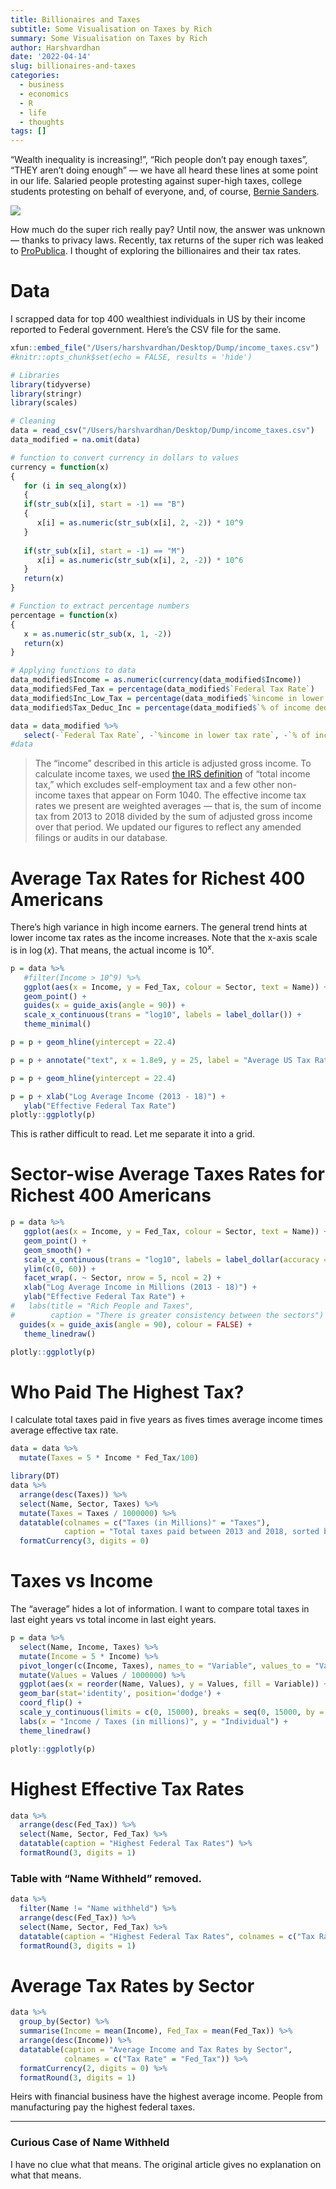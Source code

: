 ```yaml
---
title: Billionaires and Taxes
subtitle: Some Visualisation on Taxes by Rich
summary: Some Visualisation on Taxes by Rich
author: Harshvardhan
date: '2022-04-14'
slug: billionaires-and-taxes
categories:
  - business
  - economics
  - R
  - life
  - thoughts
tags: []
---
```


"Wealth inequality is increasing!", "Rich people don't pay enough taxes", "THEY aren't doing enough" --- we have all heard these lines at some point in our life. Salaried people protesting against super-high taxes, college students protesting on behalf of everyone, and, of course, [Bernie Sanders](https://twitter.com/BernieSanders/status/1478467316694278149?s=20&t=2KkbUq3QQi7cVaAXVZruFg).

![](images/6clv2s.jpeg)

How much do the super rich really pay? Until now, the answer was unknown --- thanks to privacy laws. Recently, tax returns of the super rich was leaked to [ProPublica](https://projects.propublica.org/americas-highest-incomes-and-taxes-revealed/). I thought of exploring the billionaires and their tax rates.

# Data

I scrapped data for top 400 wealthiest individuals in US by their income reported to Federal government. Here's the CSV file for the same.

```r
xfun::embed_file("/Users/harshvardhan/Desktop/Dump/income_taxes.csv")
#knitr::opts_chunk$set(echo = FALSE, results = 'hide')
```

```r
# Libraries
library(tidyverse)
library(stringr)
library(scales)

# Cleaning
data = read_csv("/Users/harshvardhan/Desktop/Dump/income_taxes.csv")
data_modified = na.omit(data)
```

```r
# function to convert currency in dollars to values
currency = function(x)
{
   for (i in seq_along(x))
   {
   if(str_sub(x[i], start = -1) == "B")
   {
      x[i] = as.numeric(str_sub(x[i], 2, -2)) * 10^9
   }
   
   if(str_sub(x[i], start = -1) == "M")
      x[i] = as.numeric(str_sub(x[i], 2, -2)) * 10^6
   }
   return(x)
}

# Function to extract percentage numbers
percentage = function(x)
{
   x = as.numeric(str_sub(x, 1, -2))
   return(x)
}
```

```r
# Applying functions to data
data_modified$Income = as.numeric(currency(data_modified$Income))
data_modified$Fed_Tax = percentage(data_modified$`Federal Tax Rate`)
data_modified$Inc_Low_Tax = percentage(data_modified$`%income in lower tax rate`)
data_modified$Tax_Deduc_Inc = percentage(data_modified$`% of income deducted`)

data = data_modified %>% 
   select(-`Federal Tax Rate`, -`%income in lower tax rate`, -`% of income deducted`)
#data
```

> The "income" described in this article is adjusted gross income. To calculate income taxes, we used [the IRS definition](https://www.irs.gov/pub/irs-pdf/p1304.pdf#page=277) of "total income tax," which excludes self-employment tax and a few other non-income taxes that appear on Form 1040. The effective income tax rates we present are weighted averages --- that is, the sum of income tax from 2013 to 2018 divided by the sum of adjusted gross income over that period. We updated our figures to reflect any amended filings or audits in our database.

# Average Tax Rates for Richest 400 Americans

There's high variance in high income earners. The general trend hints at lower income tax rates as the income increases. Note that the x-axis scale is in $\log(x)$. That means, the actual income is $10^x$.

```r
p = data %>% 
   #filter(Income > 10^9) %>% 
   ggplot(aes(x = Income, y = Fed_Tax, colour = Sector, text = Name)) +
   geom_point() +
   guides(x = guide_axis(angle = 90)) +
   scale_x_continuous(trans = "log10", labels = label_dollar()) +
   theme_minimal()

p = p + geom_hline(yintercept = 22.4)

p = p + annotate("text", x = 1.8e9, y = 25, label = "Average US Tax Rate")

p = p + geom_hline(yintercept = 22.4)

p = p + xlab("Log Average Income (2013 - 18)") + 
   ylab("Effective Federal Tax Rate")
plotly::ggplotly(p)
```

This is rather difficult to read. Let me separate it into a grid.

# Sector-wise Average Taxes Rates for Richest 400 Americans

```r
p = data %>% 
   ggplot(aes(x = Income, y = Fed_Tax, colour = Sector, text = Name)) +
   geom_point() +
   geom_smooth() +
   scale_x_continuous(trans = "log10", labels = label_dollar(accuracy = 100, scale = 0.000001)) +
   ylim(c(0, 60)) +
   facet_wrap(. ~ Sector, nrow = 5, ncol = 2) +
   xlab("Log Average Income in Millions (2013 - 18)") + 
   ylab("Effective Federal Tax Rate") +
#   labs(title = "Rich People and Taxes",
#        caption = "There is greater consistency between the sectors") +
  guides(x = guide_axis(angle = 90), colour = FALSE) +
   theme_linedraw()

plotly::ggplotly(p)
```

# Who Paid The Highest Tax?

I calculate total taxes paid in five years as fives times average income times average effective tax rate.

```r
data = data %>% 
  mutate(Taxes = 5 * Income * Fed_Tax/100)

library(DT)
data %>% 
  arrange(desc(Taxes)) %>% 
  select(Name, Sector, Taxes) %>% 
  mutate(Taxes = Taxes / 1000000) %>% 
  datatable(colnames = c("Taxes (in Millions)" = "Taxes"),
            caption = "Total taxes paid between 2013 and 2018, sorted by tax amount.") %>% 
  formatCurrency(3, digits = 0)
```

# Taxes vs Income

The "average" hides a lot of information. I want to compare total taxes in last eight years vs total income in last eight years.

```r
p = data %>% 
  select(Name, Income, Taxes) %>% 
  mutate(Income = 5 * Income) %>% 
  pivot_longer(c(Income, Taxes), names_to = "Variable", values_to = "Values") %>% 
  mutate(Values = Values / 1000000) %>% 
  ggplot(aes(x = reorder(Name, Values), y = Values, fill = Variable)) +
  geom_bar(stat='identity', position='dodge') +
  coord_flip() +
  scale_y_continuous(limits = c(0, 15000), breaks = seq(0, 15000, by = 5000), labels = label_dollar()) +
  labs(x = "Income / Taxes (in millions)", y = "Individual") +
  theme_linedraw() 

plotly::ggplotly(p)
```

# Highest Effective Tax Rates

```r
data %>% 
  arrange(desc(Fed_Tax)) %>% 
  select(Name, Sector, Fed_Tax) %>% 
  datatable(caption = "Highest Federal Tax Rates") %>% 
  formatRound(3, digits = 1)
```

### Table with "Name Withheld" removed.

```r
data %>% 
  filter(Name != "Name withheld") %>% 
  arrange(desc(Fed_Tax)) %>% 
  select(Name, Sector, Fed_Tax) %>% 
  datatable(caption = "Highest Federal Tax Rates", colnames = c("Tax Rates" = "Fed_Tax")) %>% 
  formatRound(3, digits = 1)
```

# Average Tax Rates by Sector

```r
data %>% 
  group_by(Sector) %>% 
  summarise(Income = mean(Income), Fed_Tax = mean(Fed_Tax)) %>% 
  arrange(desc(Income)) %>% 
  datatable(caption = "Average Income and Tax Rates by Sector",
            colnames = c("Tax Rate" = "Fed_Tax")) %>% 
  formatCurrency(2, digits = 0) %>% 
  formatRound(3, digits = 1)
```

Heirs with financial business have the highest average income. People from manufacturing pay the highest federal taxes.

------------------------------------------------------------------------

### Curious Case of Name Withheld

I have no clue what that means. The original article gives no explanation on what that means.
